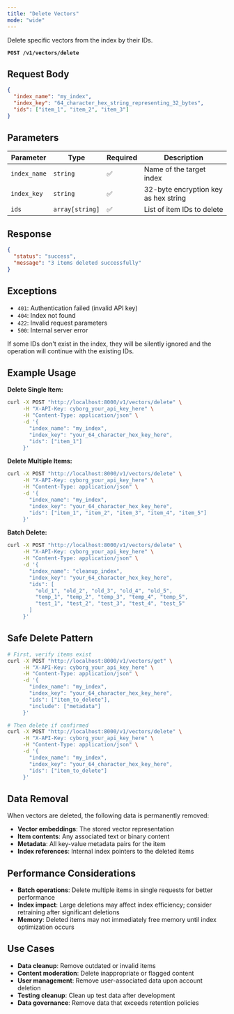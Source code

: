 ```yaml
---
title: "Delete Vectors"
mode: "wide"
---
```


Delete specific vectors from the index by their IDs.

**`POST /v1/vectors/delete`**

## Request Body

```json
{
  "index_name": "my_index",
  "index_key": "64_character_hex_string_representing_32_bytes",
  "ids": ["item_1", "item_2", "item_3"]
}
```

## Parameters

| Parameter | Type | Required | Description |
|-----------|------|----------|-------------|
| `index_name` | `string` | ✅ | Name of the target index |
| `index_key` | `string` | ✅ | 32-byte encryption key as hex string |
| `ids` | `array[string]` | ✅ | List of item IDs to delete |

## Response

```json
{
  "status": "success",
  "message": "3 items deleted successfully"
}
```

## Exceptions

- `401`: Authentication failed (invalid API key)
- `404`: Index not found
- `422`: Invalid request parameters
- `500`: Internal server error

<Note>If some IDs don't exist in the index, they will be silently ignored and the operation will continue with the existing IDs.</Note>

## Example Usage

**Delete Single Item:**
```bash
curl -X POST "http://localhost:8000/v1/vectors/delete" \
     -H "X-API-Key: cyborg_your_api_key_here" \
     -H "Content-Type: application/json" \
     -d '{
       "index_name": "my_index",
       "index_key": "your_64_character_hex_key_here",
       "ids": ["item_1"]
     }'
```

**Delete Multiple Items:**
```bash
curl -X POST "http://localhost:8000/v1/vectors/delete" \
     -H "X-API-Key: cyborg_your_api_key_here" \
     -H "Content-Type: application/json" \
     -d '{
       "index_name": "my_index",
       "index_key": "your_64_character_hex_key_here",
       "ids": ["item_1", "item_2", "item_3", "item_4", "item_5"]
     }'
```

**Batch Delete:**
```bash
curl -X POST "http://localhost:8000/v1/vectors/delete" \
     -H "X-API-Key: cyborg_your_api_key_here" \
     -H "Content-Type: application/json" \
     -d '{
       "index_name": "cleanup_index",
       "index_key": "your_64_character_hex_key_here",
       "ids": [
         "old_1", "old_2", "old_3", "old_4", "old_5",
         "temp_1", "temp_2", "temp_3", "temp_4", "temp_5",
         "test_1", "test_2", "test_3", "test_4", "test_5"
       ]
     }'
```

## Safe Delete Pattern

```bash
# First, verify items exist
curl -X POST "http://localhost:8000/v1/vectors/get" \
     -H "X-API-Key: cyborg_your_api_key_here" \
     -H "Content-Type: application/json" \
     -d '{
       "index_name": "my_index",
       "index_key": "your_64_character_hex_key_here",
       "ids": ["item_to_delete"],
       "include": ["metadata"]
     }'

# Then delete if confirmed
curl -X POST "http://localhost:8000/v1/vectors/delete" \
     -H "X-API-Key: cyborg_your_api_key_here" \
     -H "Content-Type: application/json" \
     -d '{
       "index_name": "my_index",
       "index_key": "your_64_character_hex_key_here",
       "ids": ["item_to_delete"]
     }'
```

## Data Removal

When vectors are deleted, the following data is permanently removed:

- **Vector embeddings**: The stored vector representation
- **Item contents**: Any associated text or binary content
- **Metadata**: All key-value metadata pairs for the item
- **Index references**: Internal index pointers to the deleted items

## Performance Considerations

- **Batch operations**: Delete multiple items in single requests for better performance
- **Index impact**: Large deletions may affect index efficiency; consider retraining after significant deletions
- **Memory**: Deleted items may not immediately free memory until index optimization occurs

## Use Cases

- **Data cleanup**: Remove outdated or invalid items
- **Content moderation**: Delete inappropriate or flagged content
- **User management**: Remove user-associated data upon account deletion
- **Testing cleanup**: Clean up test data after development
- **Data governance**: Remove data that exceeds retention policies